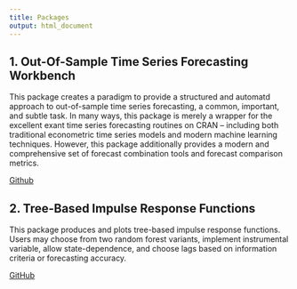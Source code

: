 ```yaml
---
title: Packages
output: html_document
---
```


## 1. Out-Of-Sample Time Series Forecasting Workbench
This package creates a paradigm to provide a structured and automatd approach to out-of-sample time series forecasting, a common, important, and subtle task. In many ways, this package is merely a wrapper for the excellent exant time series forecasting routines on CRAN -- including both traditional econometric time series models and modern machine learning techniques. However, this package additionally provides a modern and comprehensive set of forecast combination tools and forecast comparison metrics.  

[Github](https://github.com/tylerJPike/OOS)

## 2. Tree-Based Impulse Response Functions  
This package produces and plots tree-based impulse response functions. Users may choose from two random forest variants, implement instrumental variable, allow state-dependence, and choose lags based on information criteria or forecasting accuracy.   

[GitHub](https://github.com/tylerJPike/treeImpulses)  